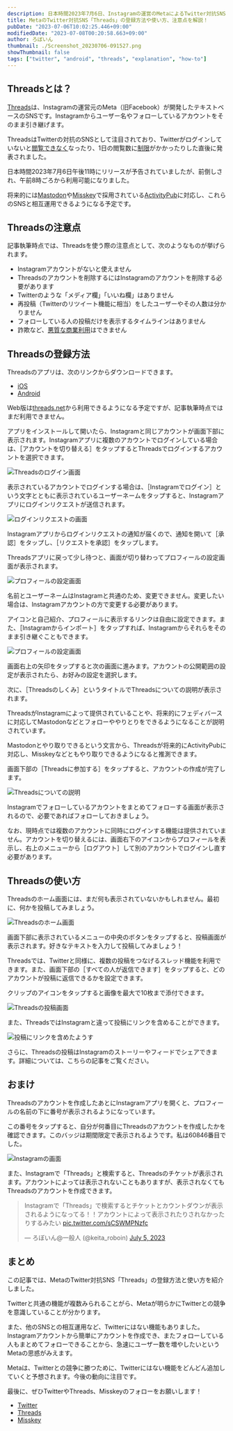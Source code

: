 ```yaml
---
description: 日本時間2023年7月6日、Instagramの運営のMetaによるTwitter対抗SNS「Threads」がリリースされました。この記事では、Threadsの登録方法や使い方を画像付きで分かりやすく解説します。
title: MetaのTwitter対抗SNS「Threads」の登録方法や使い方、注意点を解説！
pubDate: "2023-07-06T10:02:25.446+09:00"
modifiedDate: "2023-07-08T00:20:58.663+09:00"
author: ろぼいん
thumbnail: ./Screenshot_20230706-091527.png
showThumbnail: false
tags: ["twitter", "android", "threads", "explanation", "how-to"]
---
```



## Threadsとは？

[Threads](https://www.threads.net/)は、Instagramの運営元のMeta（旧Facebook）が開発したテキストベースのSNSです。Instagramからユーザー名やフォローしているアカウントをそのまま引き継げます。

ThreadsはTwitterの対抗のSNSとして注目されており、Twitterがログインしていないと[閲覧できなく](https://www.techno-edge.net/article/2023/07/02/1528.html)なったり、1日の閲覧数に[制限](https://k-tai.watch.impress.co.jp/docs/news/1513249.html)がかかったりした直後に発表されました。

日本時間2023年7月6日午後11時にリリースが予告されていましたが、前倒しされ、午前8時ごろから利用可能になりました。

将来的には[Mastodon](https://joinmastodon.org/ja)や[Misskey](https://join.misskey.page/ja-JP/)で採用されている[ActivityPub](https://www.w3.org/TR/activitypub/)に対応し、これらのSNSと相互運用できるようになる予定です。

## Threadsの注意点

記事執筆時点では、Threadsを使う際の注意点として、次のようなものが挙げられます。

- Instagramアカウントがないと使えません
- Threadsのアカウントを削除するにはInstagramのアカウントを削除する必要があります
- Twitterのような「メディア欄」「いいね欄」はありません
- 再投稿（Twitterのリツイート機能に相当）をしたユーザーやその人数は分かりません
- フォローしている人の投稿だけを表示するタイムラインはありません
- 詐欺など、[悪質な商業利用](https://www.itmedia.co.jp/news/articles/2307/06/news135.html)はできません

## Threadsの登録方法

Threadsのアプリは、次のリンクからダウンロードできます。

- [iOS](https://apps.apple.com/us/app/threads-an-instagram-app/id6446901002)
- [Android](https://play.google.com/store/apps/details?id=com.instagram.barcelona)

Web版は[threads.net](https://www.threads.net/)から利用できるようになる予定ですが、記事執筆時点ではまだ利用できません。

アプリをインストールして開いたら、Instagramと同じアカウントが画面下部に表示されます。Instagramアプリに複数のアカウントでログインしている場合は、［アカウントを切り替える］をタップするとThreadsでログインするアカウントを選択できます。

![Threadsのログイン画面](./Screenshot_20230706-091527.png)

表示されているアカウントでログインする場合は、［Instagramでログイン］という文字とともに表示されているユーザーネームをタップすると、Instagramアプリにログインリクエストが送信されます。

![ログインリクエストの画面](./Screenshot_20230706-092427.png)

Instagramアプリからログインリクエストの通知が届くので、通知を開いて［承認］をタップし、［リクエストを承認］をタップします。

Threadsアプリに戻って少し待つと、画面が切り替わってプロフィールの設定画面が表示されます。

![プロフィールの設定画面](./F0TvXtzaIAEiF9w.jpg)

名前とユーザーネームはInstagramと共通のため、変更できません。変更したい場合は、Instagramアカウントの方で変更する必要があります。

アイコンと自己紹介、プロフィールに表示するリンクは自由に設定できます。また、［Instagramからインポート］をタップすれば、Instagramからそれらをそのまま引き継ぐこともできます。

![プロフィールの設定画面](./F0TvYTWaIAEj5Gx.jpg)

画面右上の矢印をタップすると次の画面に進みます。アカウントの公開範囲の設定が表示されたら、お好みの設定を選択します。

次に、［Threadsのしくみ］というタイトルでThreadsについての説明が表示されます。

ThreadsがInstagramによって提供されていることや、将来的にフェディバースに対応してMastodonなどとフォローややりとりをできるようになることが説明されています。

Mastodonとやり取りできるという文言から、Threadsが将来的にActivityPubに対応し、Misskeyなどともやり取りできるようになると推測できます。

画面下部の［Threadsに参加する］をタップすると、アカウントの作成が完了します。

![Threadsについての説明](./F0TwMdKaIAAI7Yk.jpg)

Instagramでフォローしているアカウントをまとめてフォローする画面が表示されるので、必要であればフォローしておきましょう。

なお、現時点では複数のアカウントに同時にログインする機能は提供されていません。アカウントを切り替えるには、画面右下のアイコンからプロフィールを表示し、右上のメニューから［ログアウト］して別のアカウントでログインし直す必要があります。

## Threadsの使い方

Threadsのホーム画面には、まだ何も表示されていないかもしれません。最初に、何かを投稿してみましょう。

![Threadsのホーム画面](./Screenshot_20230706-093431.png)

画面下部に表示されているメニューの中央のボタンをタップすると、投稿画面が表示されます。好きなテキストを入力して投稿してみましょう！

Threadsでは、Twitterと同様に、複数の投稿をつなげるスレッド機能を利用できます。また、画面下部の［すべての人が返信できます］をタップすると、どのアカウントが投稿に返信できるかを設定できます。

クリップのアイコンをタップすると画像を最大で10枚まで添付できます。

![Threadsの投稿画面](./F0Tw1ykacAEsmZk.jpg)

また、ThreadsではInstagramと違って投稿にリンクを含めることができます。

![投稿にリンクを含めたようす](./F0Tw3SLaMAAzUW1.jpg)

さらに、Threadsの投稿はInstagramのストーリーやフィードでシェアできます。詳細については、こちらの記事をご覧ください。

<ArticleCard link="/article/2023/07/07/share-threads-to-instagram/" />

## おまけ

Threadsのアカウントを作成したあとにInstagramアプリを開くと、プロフィールの名前の下に番号が表示されるようになっています。

この番号をタップすると、自分が何番目にThreadsのアカウントを作成したかを確認できます。このバッジは期間限定で表示されるようです。私は60846番目でした。

![Instagramの画面](./F0Ty2JYaIAE9Apr.jpg)

また、Instagramで「Threads」と検索すると、Threadsのチケットが表示されます。アカウントによっては表示されないこともありますが、表示されなくてもThreadsのアカウントを作成できます。

<blockquote class="twitter-tweet" data-dnt="true" data-theme="dark"><p lang="ja" dir="ltr">Instagramで「Threads」で検索するとチケットとカウントダウンが表示されるようになってる！！アカウントによって表示されたりされなかったりするみたい <a href="https://t.co/sCSWMPNzfc">pic.twitter.com/sCSWMPNzfc</a></p>&mdash; ろぼいん@一般人 (@keita_roboin) <a href="https://twitter.com/keita_roboin/status/1676640072001806337?ref_src=twsrc%5Etfw">July 5, 2023</a></blockquote> <script async src="https://platform.twitter.com/widgets.js" charset="utf-8"></script>

## まとめ

この記事では、MetaのTwitter対抗SNS「Threads」の登録方法と使い方を紹介しました。

Twitterと共通の機能が複数みられることがら、Metaが明らかにTwitterとの競争を意識していることが分かります。

また、他のSNSとの相互運用など、Twitterにはない機能もありました。Instagramアカウントから簡単にアカウントを作成でき、またフォローしている人もまとめてフォローできることから、急速にユーザー数を増やしたいというMetaの思惑がみえます。

Metaは、Twitterとの競争に勝つために、Twitterにはない機能をどんどん追加していくと予想されます。今後の動向に注目です。

最後に、ぜひTwitterやThreads、Misskeyのフォローをお願いします！

- [Twitter](https://twitter.com/keita_roboin)
- [Threads](https://www.threads.net/@keita_roboin)
- [Misskey](https://misskey.io/@roboin)
